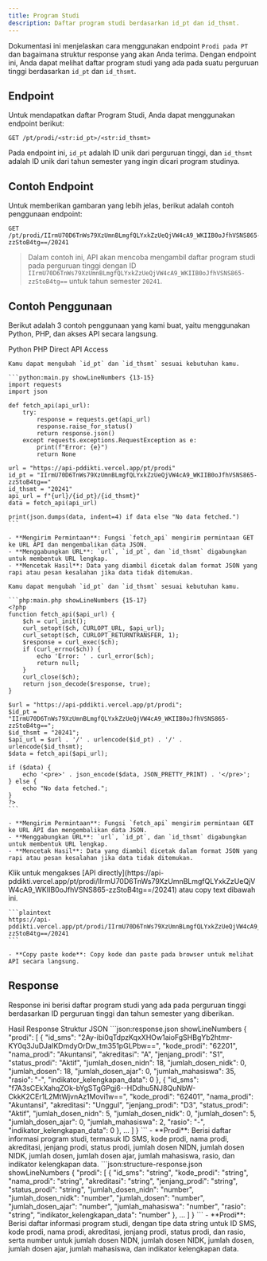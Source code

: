 ```yaml
---
title: Program Studi
description: Daftar program studi berdasarkan id_pt dan id_thsmt.
---
```


Dokumentasi ini menjelaskan cara menggunakan endpoint `Prodi pada PT` dan bagaimana struktur response yang akan Anda terima. Dengan endpoint ini, Anda dapat melihat daftar program studi yang ada pada suatu perguruan tinggi berdasarkan `id_pt` dan `id_thsmt`.

## Endpoint

Untuk mendapatkan daftar Program Studi, Anda dapat menggunakan endpoint berikut:

```plaintext
GET /pt/prodi/<str:id_pt>/<str:id_thsmt>
```

Pada endpoint ini, `id_pt` adalah ID unik dari perguruan tinggi, dan `id_thsmt` adalah ID unik dari tahun semester yang ingin dicari program studinya.

## Contoh Endpoint

Untuk memberikan gambaran yang lebih jelas, berikut adalah contoh penggunaan endpoint:

```plaintext
GET /pt/prodi/IIrmU70D6TnWs79XzUmnBLmgfQLYxkZzUeQjVW4cA9_WKIIB0oJfhVSNS865-zzStoB4tg==/20241
```

> Dalam contoh ini, API akan mencoba mengambil daftar program studi pada perguruan tinggi dengan ID `IIrmU70D6TnWs79XzUmnBLmgfQLYxkZzUeQjVW4cA9_WKIIB0oJfhVSNS865-zzStoB4tg==` untuk tahun semester `20241`.

## Contoh Penggunaan

Berikut adalah 3 contoh penggunaan yang kami buat, yaitu menggunakan Python, PHP, dan akses API secara langsung.

<Tabs defaultValue="python" className="pt-5 pb-1">
  <TabsList>
    <TabsTrigger value="python">Python</TabsTrigger>
    <TabsTrigger value="php">PHP</TabsTrigger>
    <TabsTrigger value="direct">Direct API Access</TabsTrigger>
  </TabsList>
  <TabsContent value="python">

    Kamu dapat mengubah `id_pt` dan `id_thsmt` sesuai kebutuhan kamu.

    ```python:main.py showLineNumbers {13-15}
    import requests
    import json

    def fetch_api(api_url):
        try:
            response = requests.get(api_url)
            response.raise_for_status()
            return response.json()
        except requests.exceptions.RequestException as e:
            print(f"Error: {e}")
            return None

    url = "https://api-pddikti.vercel.app/pt/prodi"
    id_pt = "IIrmU70D6TnWs79XzUmnBLmgfQLYxkZzUeQjVW4cA9_WKIIB0oJfhVSNS865-zzStoB4tg=="
    id_thsmt = "20241"
    api_url = f"{url}/{id_pt}/{id_thsmt}"
    data = fetch_api(api_url)

    print(json.dumps(data, indent=4) if data else "No data fetched.")
    ```

    - **Mengirim Permintaan**: Fungsi `fetch_api` mengirim permintaan GET ke URL API dan mengembalikan data JSON.
    - **Menggabungkan URL**: `url`, `id_pt`, dan `id_thsmt` digabungkan untuk membentuk URL lengkap.
    - **Mencetak Hasil**: Data yang diambil dicetak dalam format JSON yang rapi atau pesan kesalahan jika data tidak ditemukan.
  </TabsContent>
  <TabsContent value="php">

    Kamu dapat mengubah `id_pt` dan `id_thsmt` sesuai kebutuhan kamu.

    ```php:main.php showLineNumbers {15-17}
    <?php
    function fetch_api($api_url) {
        $ch = curl_init();
        curl_setopt($ch, CURLOPT_URL, $api_url);
        curl_setopt($ch, CURLOPT_RETURNTRANSFER, 1);
        $response = curl_exec($ch);
        if (curl_errno($ch)) {
            echo 'Error: ' . curl_error($ch);
            return null;
        }
        curl_close($ch);
        return json_decode($response, true);
    }

    $url = "https://api-pddikti.vercel.app/pt/prodi";
    $id_pt = "IIrmU70D6TnWs79XzUmnBLmgfQLYxkZzUeQjVW4cA9_WKIIB0oJfhVSNS865-zzStoB4tg==";
    $id_thsmt = "20241";
    $api_url = $url . '/' . urlencode($id_pt) . '/' . urlencode($id_thsmt);
    $data = fetch_api($api_url);

    if ($data) {
        echo '<pre>' . json_encode($data, JSON_PRETTY_PRINT) . '</pre>';
    } else {
        echo "No data fetched.";
    }
    ?>
    ```

    - **Mengirim Permintaan**: Fungsi `fetch_api` mengirim permintaan GET ke URL API dan mengembalikan data JSON.
    - **Menggabungkan URL**: `url`, `id_pt`, dan `id_thsmt` digabungkan untuk membentuk URL lengkap.
    - **Mencetak Hasil**: Data yang diambil dicetak dalam format JSON yang rapi atau pesan kesalahan jika data tidak ditemukan.
  </TabsContent>
  <TabsContent value="direct">
    Klik untuk mengakses [API directly](https://api-pddikti.vercel.app/pt/prodi/IIrmU70D6TnWs79XzUmnBLmgfQLYxkZzUeQjVW4cA9_WKIIB0oJfhVSNS865-zzStoB4tg==/20241) atau copy text dibawah ini.

    ```plaintext
    https://api-pddikti.vercel.app/pt/prodi/IIrmU70D6TnWs79XzUmnBLmgfQLYxkZzUeQjVW4cA9_WKIIB0oJfhVSNS865-zzStoB4tg==/20241
    ```

    - **Copy paste kode**: Copy kode dan paste pada browser untuk melihat API secara langsung.
  </TabsContent>
</Tabs>

## Response

Response ini berisi daftar program studi yang ada pada perguruan tinggi berdasarkan ID perguruan tinggi dan tahun semester yang diberikan.

<Tabs defaultValue="hasil" className="pt-5 pb-1">
  <TabsList>
    <TabsTrigger value="hasil">Hasil Response</TabsTrigger>
    <TabsTrigger value="struktur">Struktur JSON</TabsTrigger>
  </TabsList>
  <TabsContent value="hasil">
    ```json:response.json showLineNumbers
   {
    "prodi": [
        {
            "id_sms": "2Ay-ibi0qTdpzKqxXHOw1aioFgSHBgYb2htmr-KY0q3JuDJaIKDmdyOrDw_tm351pGLPbw==",
            "kode_prodi": "62201",
            "nama_prodi": "Akuntansi",
            "akreditasi": "A",
            "jenjang_prodi": "S1",
            "status_prodi": "Aktif",
            "jumlah_dosen_nidn": 18,
            "jumlah_dosen_nidk": 0,
            "jumlah_dosen": 18,
            "jumlah_dosen_ajar": 0,
            "jumlah_mahasiswa": 35,
            "rasio": "-",
            "indikator_kelengkapan_data": 0
        },
        {
            "id_sms": "f7A3sCEkXahqZOk-bYgSTgGPgj6--HDdhu5NJ8QuNbW-CkkK2CEr1L2MtWjvnAz1Movi1w==",
            "kode_prodi": "62401",
            "nama_prodi": "Akuntansi",
            "akreditasi": "Unggul",
            "jenjang_prodi": "D3",
            "status_prodi": "Aktif",
            "jumlah_dosen_nidn": 5,
            "jumlah_dosen_nidk": 0,
            "jumlah_dosen": 5,
            "jumlah_dosen_ajar": 0,
            "jumlah_mahasiswa": 2,
            "rasio": "-",
            "indikator_kelengkapan_data": 0
        },
        ...
      ]
    }
    ```
     - **Prodi**: Berisi daftar informasi program studi, termasuk ID SMS, kode prodi, nama prodi, akreditasi, jenjang prodi, status prodi, jumlah dosen NIDN, jumlah dosen NIDK, jumlah dosen, jumlah dosen ajar, jumlah mahasiswa, rasio, dan indikator kelengkapan data.
  </TabsContent>
  <TabsContent value="struktur">
    ```json:structure-response.json showLineNumbers
    {
      "prodi": [
        {
            "id_sms": "string",
            "kode_prodi": "string",
            "nama_prodi": "string",
            "akreditasi": "string",
            "jenjang_prodi": "string",
            "status_prodi": "string",
            "jumlah_dosen_nidn": "number",
            "jumlah_dosen_nidk": "number",
            "jumlah_dosen": "number",
            "jumlah_dosen_ajar": "number",
            "jumlah_mahasiswa": "number",
            "rasio": "string",
            "indikator_kelengkapan_data": "number"
        },
         ...
      ]
    }
    ```
    -  **Prodi**: Berisi daftar informasi program studi, dengan tipe data string untuk ID SMS, kode prodi, nama prodi, akreditasi, jenjang prodi, status prodi, dan rasio, serta number untuk jumlah dosen NIDN, jumlah dosen NIDK, jumlah dosen, jumlah dosen ajar, jumlah mahasiswa, dan indikator kelengkapan data.
  </TabsContent>
</Tabs>